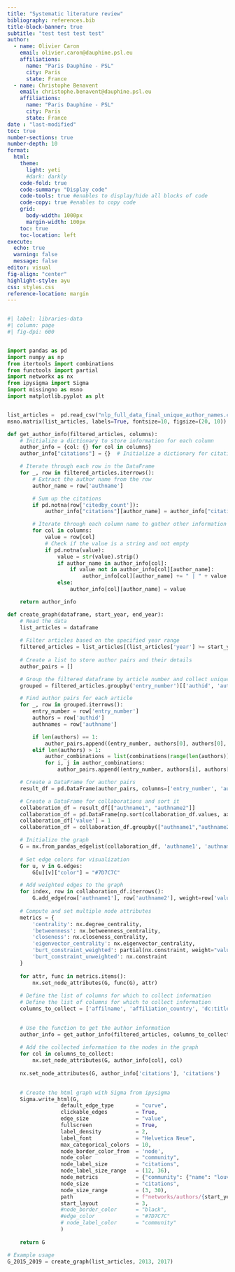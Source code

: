 ```yaml
---
title: "Systematic literature review"
bibliography: references.bib
title-block-banner: true
subtitle: "test test test test"
author:
  - name: Olivier Caron
    email: olivier.caron@dauphine.psl.eu
    affiliations: 
      name: "Paris Dauphine - PSL"
      city: Paris
      state: France
  - name: Christophe Benavent
    email: christophe.benavent@dauphine.psl.eu
    affiliations: 
      name: "Paris Dauphine - PSL"
      city: Paris
      state: France
date : "last-modified"
toc: true
number-sections: true
number-depth: 10
format:
  html:
    theme:
      light: yeti
      #dark: darkly
    code-fold: true
    code-summary: "Display code"
    code-tools: true #enables to display/hide all blocks of code
    code-copy: true #enables to copy code
    grid:
      body-width: 1000px
      margin-width: 100px
    toc: true
    toc-location: left
execute:
  echo: true
  warning: false
  message: false
editor: visual
fig-align: "center"
highlight-style: ayu
css: styles.css
reference-location: margin
---
```


```r

```

```python
#| label: libraries-data
#| column: page
#| fig-dpi: 600


import pandas as pd
import numpy as np
from itertools import combinations
from functools import partial
import networkx as nx
from ipysigma import Sigma
import missingno as msno
import matplotlib.pyplot as plt


list_articles =  pd.read_csv("nlp_full_data_final_unique_author_names.csv", sep=';', decimal=',')
msno.matrix(list_articles, labels=True, fontsize=10, figsize=(20, 10))

```

```python

def get_author_info(filtered_articles, columns):
    # Initialize a dictionary to store information for each column
    author_info = {col: {} for col in columns}
    author_info["citations"] = {}  # Initialize a dictionary for citations

    # Iterate through each row in the DataFrame
    for _, row in filtered_articles.iterrows():
        # Extract the author name from the row
        author_name = row['authname']

        # Sum up the citations
        if pd.notna(row['citedby_count']):
            author_info["citations"][author_name] = author_info["citations"].get(author_name, 0) + row['citedby_count']

        # Iterate through each column name to gather other information
        for col in columns:
            value = row[col]
            # Check if the value is a string and not empty
            if pd.notna(value):
                value = str(value).strip()
                if author_name in author_info[col]:
                    if value not in author_info[col][author_name]:
                        author_info[col][author_name] += " | " + value
                else:
                    author_info[col][author_name] = value

    return author_info

def create_graph(dataframe, start_year, end_year):
    # Read the data
    list_articles = dataframe
    
    # Filter articles based on the specified year range
    filtered_articles = list_articles[(list_articles['year'] >= start_year) & (list_articles['year'] <= end_year)]
    
    # Create a list to store author pairs and their details
    author_pairs = []

    # Group the filtered dataframe by article number and collect unique author IDs for each article
    grouped = filtered_articles.groupby('entry_number')[['authid', 'authname']].agg(list).reset_index()

    # Find author pairs for each article
    for _, row in grouped.iterrows():
        entry_number = row['entry_number']
        authors = row['authid']
        authnames = row['authname']

        if len(authors) == 1:
            author_pairs.append((entry_number, authors[0], authors[0], authnames[0], authnames[0]))
        elif len(authors) > 1:
            author_combinations = list(combinations(range(len(authors)), 2))
            for i, j in author_combinations:
                author_pairs.append((entry_number, authors[i], authors[j], authnames[i], authnames[j]))

    # Create a DataFrame for author pairs
    result_df = pd.DataFrame(author_pairs, columns=['entry_number', 'authid1', 'authid2', 'authname1', 'authname2'])

    # Create a DataFrame for collaborations and sort it
    collaboration_df = result_df[["authname1", "authname2"]]
    collaboration_df = pd.DataFrame(np.sort(collaboration_df.values, axis=1), columns=collaboration_df.columns)
    collaboration_df['value'] = 1
    collaboration_df = collaboration_df.groupby(["authname1","authname2"], sort=False, as_index=False).sum()

    # Initialize the graph
    G = nx.from_pandas_edgelist(collaboration_df, 'authname1', 'authname2', edge_attr='value', create_using=nx.Graph())
    
    # Set edge colors for visualization
    for u, v in G.edges:
        G[u][v]["color"] = "#7D7C7C"

    # Add weighted edges to the graph
    for index, row in collaboration_df.iterrows():
        G.add_edge(row['authname1'], row['authname2'], weight=row['value'])
        
    # Compute and set multiple node attributes 
    metrics = {
        'centrality': nx.degree_centrality,
        'betweenness': nx.betweenness_centrality,
        'closeness': nx.closeness_centrality,
        'eigenvector_centrality': nx.eigenvector_centrality,
        'burt_constraint_weighted': partial(nx.constraint, weight="value"),
        'burt_constraint_unweighted': nx.constraint
    }
    
    for attr, func in metrics.items():
        nx.set_node_attributes(G, func(G), attr)
        
    # Define the list of columns for which to collect information
    # Define the list of columns for which to collect information
    columns_to_collect = ['affilname', 'affiliation_country', 'dc:title', 'prism:publicationName', 'subtypeDescription', 'year', 'citedby_count', 'subjects_area', 'authkeywords']

    
    # Use the function to get the author information
    author_info = get_author_info(filtered_articles, columns_to_collect)
    
    # Add the collected information to the nodes in the graph
    for col in columns_to_collect:
        nx.set_node_attributes(G, author_info[col], col)
        
    nx.set_node_attributes(G, author_info['citations'], 'citations')

    
    # Create the html graph with Sigma from ipysigma
    Sigma.write_html(G,
                 default_edge_type       = "curve",                                                     # Default edge type
                 clickable_edges         = True,                                                        # Clickable edges
                 edge_size               = "value",                                                     # Set edge size
                 fullscreen              = True,                                                        # Display in fullscreen
                 label_density           = 2,                                                           # Label density
                 label_font              = "Helvetica Neue",                                            # Label font
                 max_categorical_colors  = 10,                                                          # Max categorical colors
                 node_border_color_from  = 'node',                                                      # Node border color from node attribute
                 node_color              = "community",                                                 # Set node colors
                 node_label_size         = "citations",                                                 # Node label size
                 node_label_size_range   = (12, 36),                                                    # Node label size range
                 node_metrics            = {"community": {"name": "louvain", "resolution": 1}},         # Specify node metrics
                 node_size               = "citations",                                                 # Node size
                 node_size_range         = (3, 30),                                                     # Node size range
                 path                    = f"networks/authors/{start_year}_{end_year}_sigma_test.html", # Output file path
                 start_layout            = 3,                                                            # Start layout algorithm
                 #node_border_color      = "black",                                                     # Node border color
                 #edge_color             = "#7D7C7C"                                                    # Edge color
                 # node_label_color      = "community"                                                  # Node label color
                 )
    
    return G

# Example usage
G_2015_2019 = create_graph(list_articles, 2013, 2017)

```
